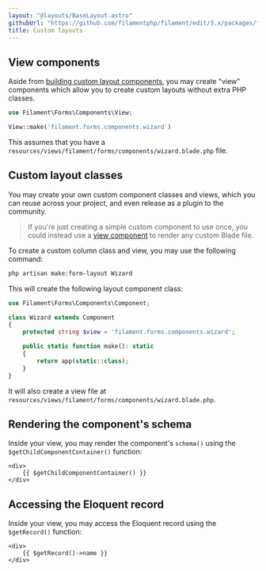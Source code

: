 ```yaml
---
layout: "@layouts/BaseLayout.astro"
githubUrl: "https://github.com/filamentphp/filament/edit/3.x/packages/forms/docs/04-layout/09-custom.md"
title: Custom layouts
---
```


## View components

Aside from [building custom layout components](custom), you may create "view" components which allow you to create custom layouts without extra PHP classes.

```php
use Filament\Forms\Components\View;

View::make('filament.forms.components.wizard')
```

This assumes that you have a `resources/views/filament/forms/components/wizard.blade.php` file.

## Custom layout classes

You may create your own custom component classes and views, which you can reuse across your project, and even release as a plugin to the community.

> If you're just creating a simple custom component to use once, you could instead use a [view component](#view) to render any custom Blade file.

To create a custom column class and view, you may use the following command:

```bash
php artisan make:form-layout Wizard
```

This will create the following layout component class:

```php
use Filament\Forms\Components\Component;

class Wizard extends Component
{
    protected string $view = 'filament.forms.components.wizard';

    public static function make(): static
    {
        return app(static::class);
    }
}
```

It will also create a view file at `resources/views/filament/forms/components/wizard.blade.php`.

## Rendering the component's schema

Inside your view, you may render the component's `schema()` using the `$getChildComponentContainer()` function:

```blade
<div>
    {{ $getChildComponentContainer() }}
</div>
```

## Accessing the Eloquent record

Inside your view, you may access the Eloquent record using the `$getRecord()` function:

```blade
<div>
    {{ $getRecord()->name }}
</div>
```
